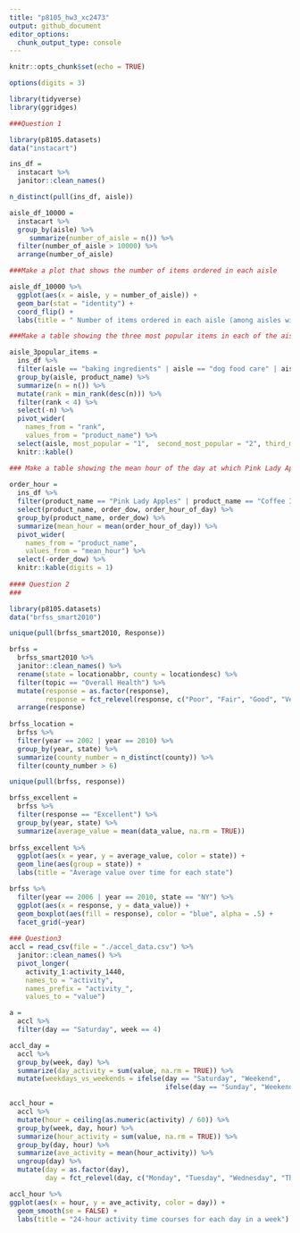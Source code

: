 ```yaml
---
title: "p8105_hw3_xc2473"
output: github_document
editor_options: 
  chunk_output_type: console
---
```


```r
knitr::opts_chunk$set(echo = TRUE)

options(digits = 3)
```

```r
library(tidyverse)
library(ggridges)

###Question 1

library(p8105.datasets)
data("instacart")

ins_df = 
  instacart %>%   
  janitor::clean_names()  

n_distinct(pull(ins_df, aisle))

aisle_df_10000 = 
  instacart %>% 
  group_by(aisle) %>%
     summarize(number_of_aisle = n()) %>% 
  filter(number_of_aisle > 10000) %>% 
  arrange(number_of_aisle)

###Make a plot that shows the number of items ordered in each aisle

aisle_df_10000 %>% 
  ggplot(aes(x = aisle, y = number_of_aisle)) +
  geom_bar(stat = "identity") +
  coord_flip() +
  labs(title = " Number of items ordered in each aisle (among aisles with more than 10000 items ordered) ")

###Make a table showing the three most popular items in each of the aisles

aisle_3popular_items = 
  ins_df %>% 
  filter(aisle == "baking ingredients" | aisle == "dog food care" | aisle == "packaged vegetables fruits") %>% 
  group_by(aisle, product_name) %>% 
  summarize(n = n()) %>% 
  mutate(rank = min_rank(desc(n))) %>% 
  filter(rank < 4) %>% 
  select(-n) %>% 
  pivot_wider(
    names_from = "rank",
    values_from = "product_name") %>% 
  select(aisle, most_popular = "1",  second_most_popular = "2", third_most_popular = "3") %>% 
  knitr::kable()

### Make a table showing the mean hour of the day at which Pink Lady Apples and Coffee Ice Cream are ordered on each day of the week
         
order_hour = 
  ins_df %>% 
  filter(product_name == "Pink Lady Apples" | product_name == "Coffee Ice Cream") %>% 
  select(product_name, order_dow, order_hour_of_day) %>% 
  group_by(product_name, order_dow) %>% 
  summarize(mean_hour = mean(order_hour_of_day)) %>% 
  pivot_wider(
    names_from = "product_name", 
    values_from = "mean_hour") %>% 
  select(-order_dow) %>% 
  knitr::kable(digits = 1)
    
#### Question 2
###
```


```r
library(p8105.datasets)
data("brfss_smart2010")

unique(pull(brfss_smart2010, Response))

brfss = 
  brfss_smart2010 %>% 
  janitor::clean_names() %>% 
  rename(state = locationabbr, county = locationdesc) %>% 
  filter(topic == "Overall Health") %>% 
  mutate(response = as.factor(response),
         response = fct_relevel(response, c("Poor", "Fair", "Good", "Very good", "Excellent"))) %>%
  arrange(response)
  
brfss_location =
  brfss %>% 
  filter(year == 2002 | year == 2010) %>% 
  group_by(year, state) %>% 
  summarize(county_number = n_distinct(county)) %>% 
  filter(county_number > 6)

unique(pull(brfss, response))

brfss_excellent = 
  brfss %>% 
  filter(response == "Excellent") %>% 
  group_by(year, state) %>% 
  summarize(average_value = mean(data_value, na.rm = TRUE)) 
  
brfss_excellent %>% 
  ggplot(aes(x = year, y = average_value, color = state)) + 
  geom_line(aes(group = state)) +
  labs(title = "Average value over time for each state")

brfss %>%
  filter(year == 2006 | year == 2010, state == "NY") %>% 
  ggplot(aes(x = response, y = data_value)) +
  geom_boxplot(aes(fill = response), color = "blue", alpha = .5) +
  facet_grid(~year)
  
### Question3
accl = read_csv(file = "./accel_data.csv") %>% 
  janitor::clean_names() %>% 
  pivot_longer(
    activity_1:activity_1440,
    names_to = "activity",
    names_prefix = "activity_",
    values_to = "value") 

a =
  accl %>% 
  filter(day == "Saturday", week == 4)

accl_day = 
  accl %>% 
  group_by(week, day) %>% 
  summarize(day_activity = sum(value, na.rm = TRUE)) %>% 
  mutate(weekdays_vs_weekends = ifelse(day == "Saturday", "Weekend",
                                       ifelse(day == "Sunday", "Weekend", "Weekday")))

accl_hour =
  accl %>%
  mutate(hour = ceiling(as.numeric(activity) / 60)) %>% 
  group_by(week, day, hour) %>% 
  summarize(hour_activity = sum(value, na.rm = TRUE)) %>% 
  group_by(day, hour) %>% 
  summarize(ave_activity = mean(hour_activity)) %>% 
  ungroup(day) %>% 
  mutate(day = as.factor(day),
         day = fct_relevel(day, c("Monday", "Tuesday", "Wednesday", "Thursday", "Friday", "Saturday", "Sunday"))) 

accl_hour %>% 
ggplot(aes(x = hour, y = ave_activity, color = day)) + 
  geom_smooth(se = FALSE) +
  labs(title = "24-hour activity time courses for each day in a week")
 


```

